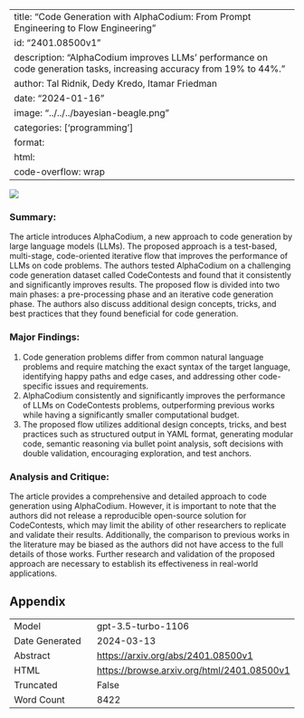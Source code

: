 
---
title: "Code Generation with AlphaCodium: From Prompt Engineering to Flow Engineering"
id: "2401.08500v1"
description: "AlphaCodium improves LLMs' performance on code generation tasks, increasing accuracy from 19% to 44%."
author: Tal Ridnik, Dedy Kredo, Itamar Friedman
date: "2024-01-16"
image: "../../../bayesian-beagle.png"
categories: ['programming']
format:
  html:
    code-overflow: wrap
---

![](../../../bayesian-beagle.png)

### **Summary:**
The article introduces AlphaCodium, a new approach to code generation by large language models (LLMs). The proposed approach is a test-based, multi-stage, code-oriented iterative flow that improves the performance of LLMs on code problems. The authors tested AlphaCodium on a challenging code generation dataset called CodeContests and found that it consistently and significantly improves results. The proposed flow is divided into two main phases: a pre-processing phase and an iterative code generation phase. The authors also discuss additional design concepts, tricks, and best practices that they found beneficial for code generation.

### Major Findings:
1. Code generation problems differ from common natural language problems and require matching the exact syntax of the target language, identifying happy paths and edge cases, and addressing other code-specific issues and requirements.
2. AlphaCodium consistently and significantly improves the performance of LLMs on CodeContests problems, outperforming previous works while having a significantly smaller computational budget.
3. The proposed flow utilizes additional design concepts, tricks, and best practices such as structured output in YAML format, generating modular code, semantic reasoning via bullet point analysis, soft decisions with double validation, encouraging exploration, and test anchors.

### Analysis and Critique:
The article provides a comprehensive and detailed approach to code generation using AlphaCodium. However, it is important to note that the authors did not release a reproducible open-source solution for CodeContests, which may limit the ability of other researchers to replicate and validate their results. Additionally, the comparison to previous works in the literature may be biased as the authors did not have access to the full details of those works. Further research and validation of the proposed approach are necessary to establish its effectiveness in real-world applications.

## Appendix

|          |          |
|----------|----------|
| Model     | gpt-3.5-turbo-1106       |
| Date Generated     | 2024-03-13       |
| Abstract | [https://arxiv.org/abs/2401.08500v1](https://arxiv.org/abs/2401.08500v1)        |
| HTML     | [https://browse.arxiv.org/html/2401.08500v1](https://browse.arxiv.org/html/2401.08500v1)       |
| Truncated       | False       |
| Word Count       | 8422       |